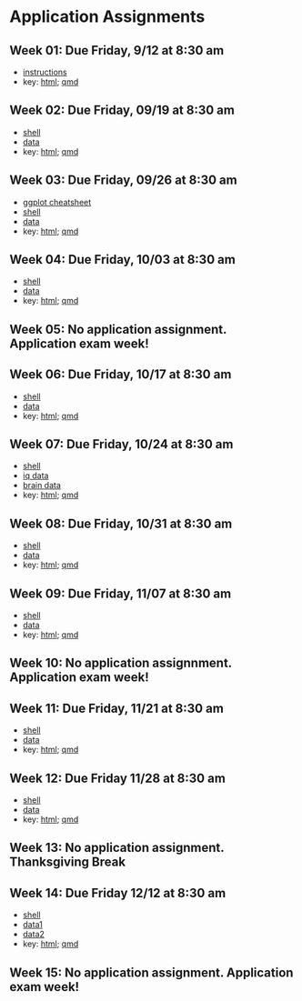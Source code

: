 # Application Assignments {.unnumbered}

## Week 01: Due Friday, 9/12 at 8:30 am

- [instructions](/homework/week_01/hw_01.pdf) 
- key: [html](https://dionysus.psych.wisc.edu/610/homework/hw1_key.html); [qmd](https://dionysus.psych.wisc.edu/610/homework/hw1_key.qmd)

## Week 02: Due Friday, 09/19 at 8:30 am

- [shell](homework/week_02/hw_02_shell.qmd)
- [data](homework/data/hw_02_data.csv)
- key: [html](https://dionysus.psych.wisc.edu/610/homework/hw2_key.html); [qmd](https://dionysus.psych.wisc.edu/610/homework/hw2_key.qmd)

## Week 03: Due Friday, 09/26 at 8:30 am

- [ggplot cheatsheet](/homework/week_03/ggplot2_cheatsheet.pdf)
- [shell](/homework/week_03/hw_03_shell.qmd)
- [data](/homework/data/hw_03_data.csv)
- key: [html](https://dionysus.psych.wisc.edu/610/homework/hw3_key.html); [qmd](https://dionysus.psych.wisc.edu/610/homework/hw3_key.qmd)

## Week 04: Due Friday, 10/03 at 8:30 am

- [shell](/homework/week_04/hw_04_shell.qmd)
- [data](/homework/data/hw_04_data.csv)
- key: [html](https://dionysus.psych.wisc.edu/610/homework/hw4_key.html); [qmd](https://dionysus.psych.wisc.edu/610/homework/hw4_key.qmd)

## Week 05: No application assignment.  Application exam week!

## Week 06: Due Friday, 10/17 at 8:30 am

- [shell](/homework/week_06/hw_06_shell.qmd)
- [data](/homework/data/hw_06_data.csv)
- key: [html](https://dionysus.psych.wisc.edu/610/homework/hw6_key.html); [qmd](https://dionysus.psych.wisc.edu/610/homework/hw6_key.qmd)

## Week 07: Due Friday, 10/24 at 8:30 am

- [shell](/homework/week_07/hw_07_shell.qmd)
- [iq data](/homework/data/hw_07_iq)
- [brain data](/homework/data/hw_07_brain)
- key: [html](https://dionysus.psych.wisc.edu/610/homework/hw_07_key.html); [qmd](https://dionysus.psych.wisc.edu/610/homework/hw_07_key.qmd)

## Week 08: Due Friday, 10/31 at 8:30 am

- [shell](/homework/week_08/hw_08_shell.qmd)
- [data](/homework/data/hw_08_data.csv)
- key: [html](https://dionysus.psych.wisc.edu/610/homework/hw_08_key.html); [qmd](https://dionysus.psych.wisc.edu/610/homework/hw_08_key.qmd)

## Week 09: Due Friday, 11/07 at 8:30 am

- [shell](/homework/week_09/hw_09_shell.qmd)
- [data](/homework/data/hw_09_data.csv)
- key: [html](https://dionysus.psych.wisc.edu/610/homework/hw_09_key.html); [qmd](https://dionysus.psych.wisc.edu/610/homework/hw_09_key.qmd)

## Week 10: No application assignnment.  Application exam week!

## Week 11: Due Friday, 11/21 at 8:30 am

- [shell](/homework/week_11/hw_11_shell.qmd)
- [data](/homework/data/hw_11_data.csv)
- key: [html](https://dionysus.psych.wisc.edu/610/homework/hw_11_key.html); [qmd](https://dionysus.psych.wisc.edu/610/homework/hw_11_key.qmd)

## Week 12: Due Friday 11/28 at 8:30 am

- [shell](/homework/week_12/hw_12_shell.qmd)
- [data](/homework/data/hw_12_data.csv)
- key: [html](https://dionysus.psych.wisc.edu/610/homework/hw_12_key.html); [qmd](https://dionysus.psych.wisc.edu/610/homework/hw_12_key.qmd)

## Week 13: No application assignment.  Thanksgiving Break

## Week 14: Due Friday 12/12 at 8:30 am

- [shell](/homework/week_14/hw_14_shell.qmd)
- [data1](/homework/data/hw_14_glm.dat)
- [data2](/homework/data/hw_14_three_level.dat)
- key: [html](https://dionysus.psych.wisc.edu/610/homework/hw_14_key.html); [qmd](https://dionysus.psych.wisc.edu/610/homework/hw_14_key.qmd)

## Week 15: No application assignment.  Application exam week!

